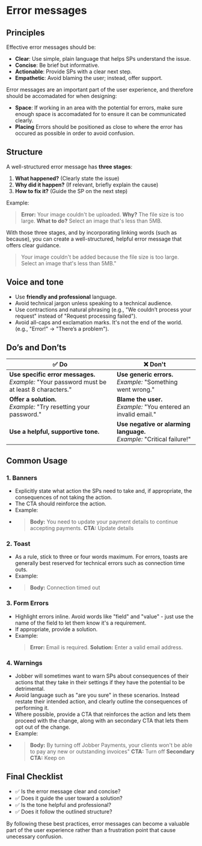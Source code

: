 
<Meta title="Content/Error messages" />

# Error messages

## Principles

Effective error messages should be:

- **Clear**: Use simple, plain language that helps SPs understand the issue.
- **Concise**: Be brief but informative.
- **Actionable**: Provide SPs with a clear next step.
- **Empathetic**: Avoid blaming the user; instead, offer support.

Error messages are an important part of the user experience, and therefore should be accomadated for when designing:

- **Space**: If working in an area with the potential for errors, make sure enough space is accomadated for to ensure it can be communicated clearly.
- **Placing** Errors should be positioned as close to where the error has occured as possible in order to avoid confusion.

## Structure

A well-structured error message has **three stages**:

1. **What happened?** (Clearly state the issue)
2. **Why did it happen?** (If relevant, briefly explain the cause)
3. **How to fix it?** (Guide the SP on the next step)

Example:
> **Error:** Your image couldn't be uploaded.
> **Why?** The file size is too large.
> **What to do?** Select an image that's less than 5MB.

With those three stages, and by incorporating linking words (such as because), you can create a well-structured, helpful error message that offers clear guidance.
> Your image couldn't be added because the file size is too large. Select an image that's less than 5MB."

## Voice and tone

- Use **friendly and professional** language.
- Avoid technical jargon unless speaking to a technical audience.
- Use contractions and natural phrasing (e.g., "We couldn’t process your request" instead of "Request processing failed").
- Avoid all-caps and exclamation marks. It's not the end of the world. (e.g., "Error!" → "There’s a problem").

## Do’s and Don’ts

| ✅ **Do**                                      | ❌ **Don't**                                  |
|----------------------------------------------- |---------------------------------------------|
| **Use specific error messages.** <br> _Example:_ "Your password must be at least 8 characters." | **Use generic errors.** <br> _Example:_ "Something went wrong." |
| **Offer a solution.** <br> _Example:_ "Try resetting your password." | **Blame the user.** <br> _Example:_ "You entered an invalid email." |
| **Use a helpful, supportive tone.** | **Use negative or alarming language.** <br> _Example:_ "Critical failure!" |

## Common Usage

### 1. **Banners**
- Explicitly state what action the SPs need to take and, if appropriate, the consequences of not taking the action.
- The CTA should reinforce the action.
- Example:
-  > **Body:** You need to update your payment details to continue accepting payments.
   > **CTA:** Update details

### 2. **Toast**
- As a rule, stick to three or four words maximum. For errors, toasts are generally best reserved for technical errors such as connection time outs.
- Example:
- > **Body:** Connection timed out

### 3. **Form Errors**
- Highlight errors inline. Avoid words like "field" and "value" - just use the name of the field to let them know it's a requirement.
- If appropriate, provide a solution.
- Example:
  > **Error:** Email is required.
  > **Solution:** Enter a valid email address.

### 4. **Warnings**
- Jobber will sometimes want to warn SPs about consequences of their actions that they take in their settings if they have the potential to be detrimental.
- Avoid language such as "are you sure" in these scenarios. Instead restate their intended action, and clearly outline the consequences of performing it.
- Where possible, provide a CTA that reinforces the action and lets them proceed with the change, along with an secondary CTA that lets them opt out of the change.
- Example:
- > **Body:** By turning off Jobber Payments, your clients won't be able to pay any new or outstanding invoices"
  > **CTA:** Turn off
  > **Secondary CTA:** Keep on

## Final Checklist
- ✅ Is the error message clear and concise?
- ✅ Does it guide the user toward a solution?
- ✅ Is the tone helpful and professional?
- ✅ Does it follow the outlined structure?

By following these best practices, error messages can become a valuable part of the user experience rather than a frustration point that cause unecessary confusion.
